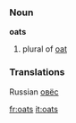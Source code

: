 ===Noun===
'''oats'''

# plural of [[oat]]

===Translations===
Russian [[овёс]]

[[fr:oats]]
[[it:oats]]